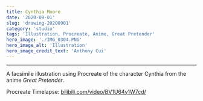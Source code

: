 ```yaml
---
title: Cynthia Moore
date: '2020-09-01'
slug: 'drawing-20200901'
category: 'studio'
tags: 'Illustration, Procreate, Anime, Great Pretender'
hero_image: './IMG_0304.PNG'
hero_image_alt: 'Illustration'
hero_image_credit_text: 'Anthony Cui'
---
```


---

A facsimile illustration using Procreate of the character Cynthia from the anime _Great Pretender_.

Procreate Timelapse: [bilibili.com/video/BV1U64y1W7cd/](https://www.bilibili.com/video/BV1U64y1W7cd/)